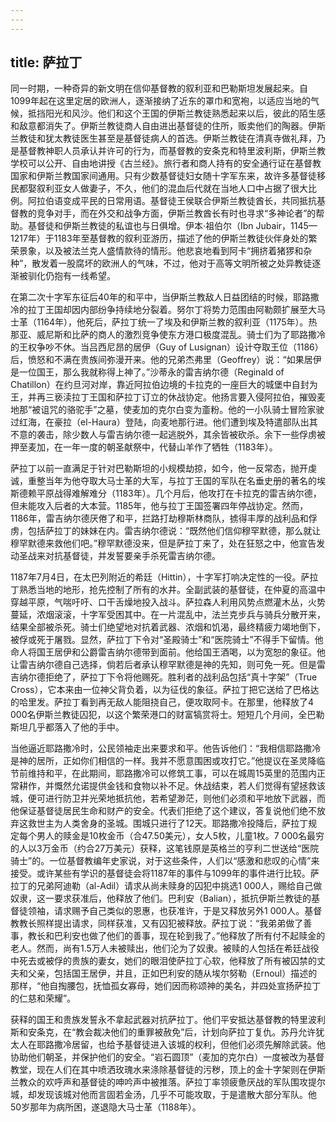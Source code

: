 ```yaml
---
---
---
```

title: 萨拉丁
---




同一时期，一种奇异的新文明在信仰基督教的叙利亚和巴勒斯坦发展起来。自1099年起在这里定居的欧洲人，逐渐接纳了近东的罩巾和宽袍，以适应当地的气候，抵挡阳光和风沙。他们和这个王国的伊斯兰教徒熟悉起来以后，彼此的陌生感和敌意都消失了。伊斯兰教徒商人自由进出基督徒的住所，贩卖他们的陶器。伊斯兰教徒和犹太教徒医生甚至是基督徒病人的首选。伊斯兰教徒在清真寺做礼拜，乃是基督教神职人员承认并许可的行为，而基督教的安条克和特里波利斯，伊斯兰教学校可以公开、自由地讲授《古兰经》。旅行者和商人持有的安全通行证在基督教国家和伊斯兰教国家间通用。只有少数基督徒妇女随十字军东来，故许多基督徒移民都娶叙利亚女人做妻子，不久，他们的混血后代就在当地人口中占据了很大比例。阿拉伯语变成平民的日常用语。基督徒王侯联合伊斯兰教徒酋长，共同抵抗基督教的竞争对手，而在外交和战争方面，伊斯兰教酋长有时也寻求“多神论者”的帮助。基督徒和伊斯兰教徒的私谊也与日俱增。伊本·祖伯尔（Ibn Jubair，1145—1217年）于1183年至基督教的叙利亚游历，描述了他的伊斯兰教徒伙伴身处的繁荣景象，以及被法兰克人盛情款待的情形。他悲哀地看到阿卡“拥挤着猪猡和杂种”，散发着一股腐坏的欧洲人的气味，不过，他对于高等文明所被之处异教徒逐渐被驯化仍抱有一线希望。

在第二次十字军东征后40年的和平中，当伊斯兰教敌人日益团结的时候，耶路撒冷的拉丁王国却因内部纷争持续地分裂着。努尔丁将势力范围由阿勒颇扩展至大马士革（1164年），他死后，萨拉丁统一了埃及和伊斯兰教的叙利亚（1175年）。热那亚、威尼斯和比萨的商人的激烈竞争使东方港口极度混乱。骑士们为了耶路撒冷的王权争吵不休。当吕西尼昂的居伊（Guy of Lusignan）设计夺取王位（1186）后，愤怒和不满在贵族间弥漫开来。他的兄弟杰弗里（Geoffrey）说：“如果居伊是一位国王，那么我就称得上神了。”沙蒂永的雷吉纳尔德（Reginald of Chatillon）在约旦河对岸，靠近阿拉伯边境的卡拉克的一座巨大的城堡中自封为王，并再三亵渎拉丁王国和萨拉丁订立的休战协定。他扬言要入侵阿拉伯，摧毁麦地那“被诅咒的骆驼手”之墓，使麦加的克尔白变为齑粉。他的一小队骑士冒险家驶过红海，在豪拉（el-Haura）登陆，向麦地那行进。他们遭到埃及特遣部队出其不意的袭击，除少数人与雷吉纳尔德一起逃脱外，其余皆被砍杀。余下一些俘虏被押至麦加，在一年一度的朝圣献祭中，代替山羊作了牺牲（1183年）。

萨拉丁以前一直满足于针对巴勒斯坦的小规模劫掠，如今，他一反常态，抛开虔诚，重整当年为他夺取大马士革的大军，与拉丁王国的军队在名垂史册的著名的埃斯德赖平原战得难解难分（1183年）。几个月后，他攻打在卡拉克的雷吉纳尔德，但未能攻入后者的大本营。1185年，他与拉丁王国签署四年停战协定。然而，1186年，雷吉纳尔德厌倦了和平，拦路打劫穆斯林商队，掳得丰厚的战利品和俘虏，包括萨拉丁的妹妹在内。雷吉纳尔德说：“既然他们信仰穆罕默德，那么就让穆罕默德来救他们吧。”穆罕默德没来，但是萨拉丁来了，处在狂怒之中，他宣告发动圣战来对抗基督徒，并发誓要亲手杀死雷吉纳尔德。

1187年7月4日，在太巴列附近的希廷（Hittin），十字军打响决定性的一役。萨拉丁熟悉当地的地形，抢先控制了所有的水井。全副武装的基督徒，在仲夏的高温中穿越平原，气喘吁吁、口干舌燥地投入战斗。萨拉森人利用风势点燃灌木丛，火势蔓延，浓烟滚滚，十字军受困其中。在一片混乱中，法兰克步兵与骑兵分散开来，结果全部被杀死。骑士们绝望地对抗着武器、浓烟和饥渴，最终精疲力竭地倒下，被俘或死于屠戮。显然，萨拉丁下令对“圣殿骑士”和“医院骑士”不得手下留情。他命人将国王居伊和公爵雷吉纳尔德带到面前。他给国王酒喝，以为宽恕的象征。他让雷吉纳尔德自己选择，倘若后者承认穆罕默德是神的先知，则可免一死。但是雷吉纳尔德拒绝了，萨拉丁下令将他赐死。胜利者的战利品包括“真十字架”（True Cross），它本来由一位神父背负着，以为征伐的象征。萨拉丁把它送给了巴格达的哈里发。萨拉丁看到再无敌人能阻挠自己，便攻取阿卡。在那里，他释放了4 000名伊斯兰教徒囚犯，以这个繁荣港口的财富犒赏将士。短短几个月间，全巴勒斯坦几乎都落入了他的手中。

当他逼近耶路撒冷时，公民领袖走出来要求和平。他告诉他们：“我相信耶路撒冷是神的居所，正如你们相信的一样。我并不愿意围困或攻打它。”他提议在圣灵降临节前维持和平，在此期间，耶路撒冷可以修筑工事，可以在城周15英里的范围内正常耕作，并慨然允诺提供金钱和食物以补不足。休战结束，若人们觉得有望拯救该城，便可进行防卫并光荣地抵抗他，若希望渺茫，则他们必须和平地放下武器，而他保证基督徒居民生命和财产的安全。代表们拒绝了这个建议，答复说他们绝不放弃这救世主为人类舍身的圣城。围城只进行了12天。耶路撒冷投降后，萨拉丁规定每个男人的赎金是10枚金币（合47.50美元），女人5枚，儿童1枚。7 000名最穷的人以3万金币（约合27万美元）获释，这笔钱原是英格兰的亨利二世送给“医院骑士”的。一位基督教编年史家说，对于这些条件，人们以“感激和悲叹的心情”来接受。或许某些有学识的基督徒会将1187年的事件与1099年的事件进行比较。萨拉丁的兄弟阿迪勒（al-Adil）请求从尚未赎身的囚犯中挑选1 000人，赐给自己做奴隶，这一要求获准后，他释放了他们。巴利安（Balian），抵抗伊斯兰教徒的基督徒领袖，请求赐予自己类似的恩惠，也获准许，于是又释放另外1 000人。基督教教长照样提出请求，同样获准，又有囚犯被释放。萨拉丁说：“我弟弟做了善事，教长和巴利安也做了他们的善事，现在轮到我了。”他释放了所有付不起赎金的老人。然而，尚有1.5万人未被赎出，他们沦为了奴隶。被赎的人包括在希廷战役中死去或被俘的贵族的妻女，她们的眼泪使萨拉丁心软，他释放了所有被囚禁的丈夫和父亲，包括国王居伊，并且，正如巴利安的随从埃尔努勒（Ernoul）描述的那样，“他自掏腰包，抚恤孤女寡母，她们因而称颂神的美名，并四处宣扬萨拉丁的仁慈和荣耀”。

获释的国王和贵族发誓永不拿起武器对抗萨拉丁。他们平安抵达基督教的特里波利斯和安条克，在“教会裁决他们的重罪被赦免”后，计划向萨拉丁复仇。苏丹允许犹太人在耶路撒冷居留，也给予基督徒进入该城的权利，但他们必须先解除武装。他协助他们朝圣，并保护他们的安全。“岩石圆顶”（麦加的克尔白）一度被改为基督教堂，现在人们在其中喷洒玫瑰水来涤除基督徒的污秽，顶上的金十字架则在伊斯兰教众的欢呼声和基督徒的呻吟声中被推落。萨拉丁率领疲惫厌战的军队围攻提尔城，却发现该城对他而言固若金汤，几乎不可能攻取，于是遣散大部分军队。他50岁那年为病所困，遂退隐大马士革（1188年）。